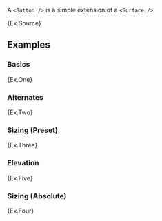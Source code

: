 
A `<Button />` is a simple extension of a `<Surface />`.

<Example>{Ex.Source}</Example>

<Divider />
<Space size="xl" />

## Examples

### Basics

<Example>{Ex.One}</Example>

### Alternates

<Example>{Ex.Two}</Example>

### Sizing (Preset)

<Example>{Ex.Three}</Example>

### Elevation

<Example>{Ex.Five}</Example>

### Sizing (Absolute)

<Example>{Ex.Four}</Example>
